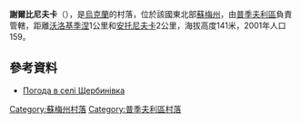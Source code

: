 {{coord|51|26|37|N|33|45|47|E|scale:100000|display=title}}

'''謝爾比尼夫卡'''（{{lang-uk|Щербинівка}}），是[[烏克蘭|烏克蘭]]的村落，位於該國東北部[[蘇梅州|蘇梅州]]，由[[普季夫利區|普季夫利區]]負責管轄，距離[[沃洛基季涅|沃洛基季涅]]1公里和[[安托尼夫卡_(克羅列韋茨區)|安托尼夫卡]]2公里，海拔高度141米，2001年人口159。

==參考資料==
* [http://weather.in.ua/ua/symskaja/29260 Погода в селі Щербинівка]{{Wayback|url=http://weather.in.ua/ua/symskaja/29260 |date=20111219235404 }}

{{DEFAULTSORT:Щербинівка}}
[[Category:蘇梅州村落|Category:蘇梅州村落]]
[[Category:普季夫利區村落|Category:普季夫利區村落]]


{{Sumy-geo-stub}}